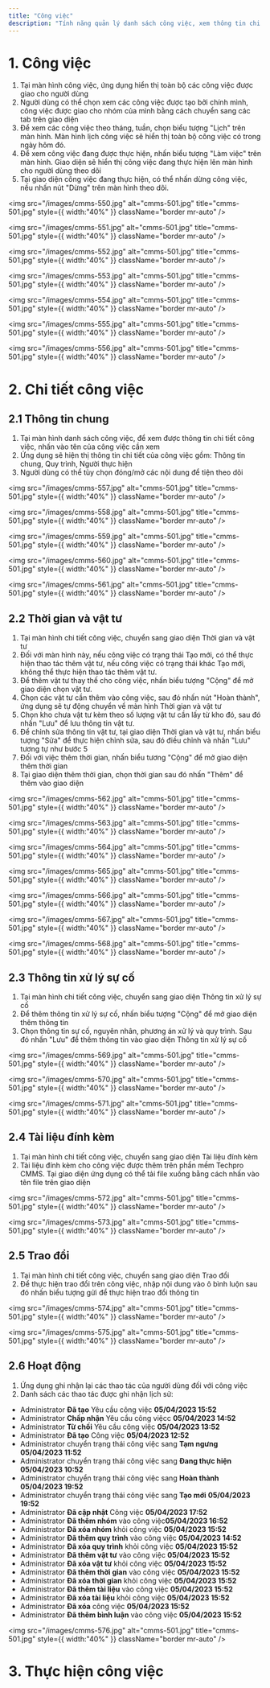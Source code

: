 ```yaml
---
title: "Công việc"
description: "Tính năng quản lý danh sách công việc, xem thông tin chi tiết công việc, thực hiện và báo cáo công việc trên ứng dụng"
---
```


# 1. Công việc

1. Tại màn hình công việc, ứng dụng hiển thị toàn bộ các công việc được giao cho người dùng
2. Người dùng có thể chọn xem các công việc được tạo bởi chính mình, công việc được giao cho nhóm của mình bằng cách chuyển sang các tab trên giao diện
3. Để xem các công việc theo tháng, tuần, chọn biểu tượng "Lịch" trên màn hình. Màn hình lịch công việc sẽ hiển thị toàn bộ công việc có trong ngày hôm đó.
4. Để xem công việc đang được thực hiện, nhấn biểu tượng "Làm việc" trên màn hình. Giao diện sẽ hiển thị công việc đang thực hiện lên màn hình cho người dùng theo dõi
5. Tại giao diện công việc đang thực hiện, có thể nhấn dừng công việc, nếu nhấn nút "Dừng" trên màn hình theo dõi.

<img
  src="/images/cmms-550.jpg"
  alt="cmms-501.jpg"
  title="cmms-501.jpg"
  style={{ width:"40%" }}
  className="border mr-auto"
/>

<img
  src="/images/cmms-551.jpg"
  alt="cmms-501.jpg"
  title="cmms-501.jpg"
  style={{ width:"40%" }}
  className="border mr-auto"
/>

<img
  src="/images/cmms-552.jpg"
  alt="cmms-501.jpg"
  title="cmms-501.jpg"
  style={{ width:"40%" }}
  className="border mr-auto"
/>

<img
  src="/images/cmms-553.jpg"
  alt="cmms-501.jpg"
  title="cmms-501.jpg"
  style={{ width:"40%" }}
  className="border mr-auto"
/>

<img
  src="/images/cmms-554.jpg"
  alt="cmms-501.jpg"
  title="cmms-501.jpg"
  style={{ width:"40%" }}
  className="border mr-auto"
/>

<img
  src="/images/cmms-555.jpg"
  alt="cmms-501.jpg"
  title="cmms-501.jpg"
  style={{ width:"40%" }}
  className="border mr-auto"
/>

<img
  src="/images/cmms-556.jpg"
  alt="cmms-501.jpg"
  title="cmms-501.jpg"
  style={{ width:"40%" }}
  className="border mr-auto"
/>

# 2. Chi tiết công việc

## 2.1 Thông tin chung

1. Tại màn hình danh sách công việc, để xem được thông tin chi tiết công việc, nhấn vào tên của công việc cần xem
2. Ứng dụng sẽ hiện thị thông tin chi tiết của công việc gồm: Thông tin chung, Quy trình, Người thực hiện
3. Người dùng có thể tùy chọn đóng/mở các nội dung để tiện theo dõi

<img
  src="/images/cmms-557.jpg"
  alt="cmms-501.jpg"
  title="cmms-501.jpg"
  style={{ width:"40%" }}
  className="border mr-auto"
/>

<img
  src="/images/cmms-558.jpg"
  alt="cmms-501.jpg"
  title="cmms-501.jpg"
  style={{ width:"40%" }}
  className="border mr-auto"
/>

<img
  src="/images/cmms-559.jpg"
  alt="cmms-501.jpg"
  title="cmms-501.jpg"
  style={{ width:"40%" }}
  className="border mr-auto"
/>

<img
  src="/images/cmms-560.jpg"
  alt="cmms-501.jpg"
  title="cmms-501.jpg"
  style={{ width:"40%" }}
  className="border mr-auto"
/>

<img
  src="/images/cmms-561.jpg"
  alt="cmms-501.jpg"
  title="cmms-501.jpg"
  style={{ width:"40%" }}
  className="border mr-auto"
/>

## 2.2 Thời gian và vật tư

1. Tại màn hình chi tiết công việc, chuyển sang giao diện Thời gian và vật tư
2. Đối với màn hình này, nếu công việc có trạng thái Tạo mới, có thể thực hiện thao tác thêm vật tư, nếu công việc có trạng thái khác Tạo mới, không thể thực hiện thao tác thêm vật tư.
3. Để thêm vật tư thay thế cho công việc, nhấn biểu tượng "Cộng" để mở giao diện chọn vật tư.
4. Chọn các vật tư cần thêm vào công việc, sau đó nhấn nút "Hoàn thành", ứng dụng sẽ tự động chuyển về màn hình Thời gian và vật tư
5. Chọn kho chưa vật tư kèm theo số lượng vật tư cần lấy từ kho đó, sau đó nhấn "Lưu" để lưu thông tin vật tư.
6. Để chỉnh sửa thông tin vật tư, tại giao diện Thời gian và vật tư, nhấn biểu tượng "Sửa" để thực hiện chỉnh sửa, sau đó điều chỉnh và nhấn "Lưu" tương tự như bước 5
7. Đối với việc thêm thời gian, nhấn biểu tương "Cộng" để mở giao diện thêm thời gian
8. Tại giao diện thêm thời gian, chọn thời gian sau đó nhấn "Thêm" để thêm vào giao diện

<img
  src="/images/cmms-562.jpg"
  alt="cmms-501.jpg"
  title="cmms-501.jpg"
  style={{ width:"40%" }}
  className="border mr-auto"
/>

<img
  src="/images/cmms-563.jpg"
  alt="cmms-501.jpg"
  title="cmms-501.jpg"
  style={{ width:"40%" }}
  className="border mr-auto"
/>

<img
  src="/images/cmms-564.jpg"
  alt="cmms-501.jpg"
  title="cmms-501.jpg"
  style={{ width:"40%" }}
  className="border mr-auto"
/>

<img
  src="/images/cmms-565.jpg"
  alt="cmms-501.jpg"
  title="cmms-501.jpg"
  style={{ width:"40%" }}
  className="border mr-auto"
/>

<img
  src="/images/cmms-566.jpg"
  alt="cmms-501.jpg"
  title="cmms-501.jpg"
  style={{ width:"40%" }}
  className="border mr-auto"
/>

<img
  src="/images/cmms-567.jpg"
  alt="cmms-501.jpg"
  title="cmms-501.jpg"
  style={{ width:"40%" }}
  className="border mr-auto"
/>

<img
  src="/images/cmms-568.jpg"
  alt="cmms-501.jpg"
  title="cmms-501.jpg"
  style={{ width:"40%" }}
  className="border mr-auto"
/>

## 2.3 Thông tin xử lý sự cố

1. Tại màn hình chi tiết công việc, chuyển sang giao diện Thông tin xử lý sự cố
2. Để thêm thông tin xử lý sự cố, nhấn biểu tượng "Cộng" để mở giao diện thêm thông tin
3. Chọn thông tin sự cố, nguyên nhân, phương án xử lý và quy trình. Sau đó nhấn "Lưu" để thêm thông tin vào giao diện Thông tin xử lý sự cố

<img
  src="/images/cmms-569.jpg"
  alt="cmms-501.jpg"
  title="cmms-501.jpg"
  style={{ width:"40%" }}
  className="border mr-auto"
/>

<img
  src="/images/cmms-570.jpg"
  alt="cmms-501.jpg"
  title="cmms-501.jpg"
  style={{ width:"40%" }}
  className="border mr-auto"
/>

<img
  src="/images/cmms-571.jpg"
  alt="cmms-501.jpg"
  title="cmms-501.jpg"
  style={{ width:"40%" }}
  className="border mr-auto"
/>

## 2.4 Tài liệu đính kèm

1. Tại màn hình chi tiết công việc, chuyển sang giao diện Tài liệu đính kèm
2. Tài liệu đính kèm cho công việc được thêm trên phần mềm Techpro CMMS. Tại giao diện ứng dụng có thể tải file xuống bằng cách nhấn vào tên file trên giao diện

<img
  src="/images/cmms-572.jpg"
  alt="cmms-501.jpg"
  title="cmms-501.jpg"
  style={{ width:"40%" }}
  className="border mr-auto"
/>

<img
  src="/images/cmms-573.jpg"
  alt="cmms-501.jpg"
  title="cmms-501.jpg"
  style={{ width:"40%" }}
  className="border mr-auto"
/>

## 2.5 Trao đổi

1. Tại màn hình chi tiết công việc, chuyển sang giao diện Trao đổi
2. Để thực hiện trao đổi trên công việc, nhập nội dung vào ô bình luộn sau đó nhấn biểu tượng gửi để thực hiện trao đổi thông tin

<img
  src="/images/cmms-574.jpg"
  alt="cmms-501.jpg"
  title="cmms-501.jpg"
  style={{ width:"40%" }}
  className="border mr-auto"
/>

<img
  src="/images/cmms-575.jpg"
  alt="cmms-501.jpg"
  title="cmms-501.jpg"
  style={{ width:"40%" }}
  className="border mr-auto"
/>

## 2.6 Hoạt động

1. Ứng dụng ghi nhận lại các thao tác của người dùng đối với công việc
2. Danh sách các thao tác được ghi nhận lịch sử:

- Administrator **Đã tạo** Yêu cầu công việc **05/04/2023 15:52**
- Administrator **Chấp nhận** Yêu cầu công việcc **05/04/2023 14:52**
- Administrator **Từ chối** Yêu cầu công việc **05/04/2023 13:52**
- Administrator **Đã tạo** Công việc **05/04/2023 12:52**
- Administrator chuyển trạng thái công việc sang **Tạm ngưng** **05/04/2023 11:52**
- Administrator chuyển trạng thái công việc sang **Đang thực hiện 05/04/2023 10:52**
- Administrator chuyển trạng thái công việc sang **Hoàn thành 05/04/2023 19:52**
- Administrator chuyển trạng thái công việc sang **Tạo mới** **05/04/2023 19:52**
- Administrator **Đã cập nhật** Công việc **05/04/2023 17:52**
- Administrator **Đã thêm nhóm** vào công việc**05/04/2023 16:52**
- Administrator **Đã xóa nhóm** khỏi công việc **05/04/2023 15:52**
- Administrator **Đã thêm quy trình** vào công việc **05/04/2023 14:52**
- Administrator **Đã xóa quy trình** khỏi công việc **05/04/2023 15:52**
- Administrator **Đã thêm vật tư** vào công việc **05/04/2023 15:52**
- Administrator **Đã xóa vật tư** khỏi công việc **05/04/2023 15:52**
- Administrator **Đã thêm thời gian** vào công việc **05/04/2023 15:52**
- Administrator **Đã xóa thời gian** khỏi công việc **05/04/2023 15:52**
- Administrator **Đã thêm tài liệu** vào công việc **05/04/2023 15:52**
- Administrator **Đã xóa tài liệu** khỏi công việc **05/04/2023 15:52**
- Administrator **Đã xóa** công việc **05/04/2023 15:52**
- Administrator **Đã thêm bình luận** vào công việc **05/04/2023 15:52**

<img
  src="/images/cmms-576.jpg"
  alt="cmms-501.jpg"
  title="cmms-501.jpg"
  style={{ width:"40%" }}
  className="border mr-auto"
/>

# 3. Thực hiện công việc